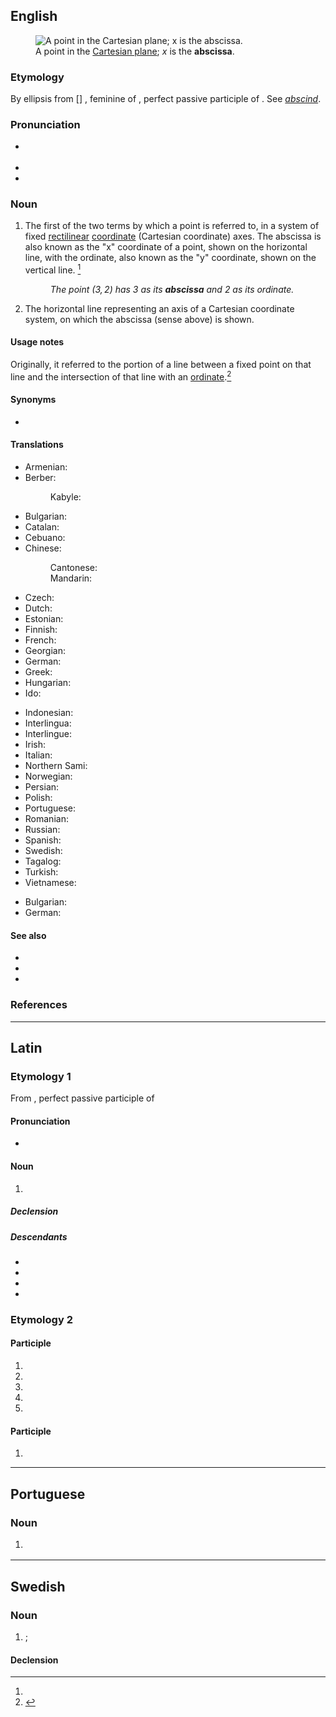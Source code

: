 ==English==
[[File:2D Cartesian.svg|thumb|A point in the [[Cartesian plane]]; ''x'' is the '''abscissa'''.]]

===Etymology===
By ellipsis from {{etyl|la|en}} [{{m|la|linea}}] {{m|la|abscissa}}, feminine of {{m|la|abscissus}}, perfect passive participle of {{m|la|abscindō||cut off}}. See ''[[abscind]]''.

===Pronunciation===
* {{a|US}} {{IPA|en|/æbˈsɪs.ə/}}
* {{audio|en|en-us-abscissa.ogg|Audio (US)}}
* {{hyphenation|en|ab|scis|sa}}

===Noun===
{{en-noun|s|abscissae|abscissæ}}

# {{lb|en|geometry}} The first of the two terms by which a point is referred to, in a system of fixed [[rectilinear]] [[coordinate]] (Cartesian coordinate) axes. The abscissa is also known as the "x" coordinate of a point, shown on the horizontal line, with the ordinate, also known as the "y" coordinate, shown on the vertical line. {{defdate|First attested in the late 17<sup>th</sup> century.}}<ref name=SOED/>
#: ''The point <math>(3,2)</math> has 3 as its '''abscissa''' and 2 as its ordinate.''
# {{lb|en|geometry}} The horizontal line representing an axis of a Cartesian coordinate system, on which the abscissa (sense above) is shown.

====Usage notes====
Originally, it referred to the portion of a line between a fixed point on that line and the intersection of that line with an [[ordinate]].<ref name=SOED>{{R:SOED5|page=8}}</ref>

====Synonyms====
* {{l|en|absciss}}

====Translations====
{{trans-top|first of two coordinates}}
* Armenian: {{t|hy|աբսցիս}}
* Berber:
*: Kabyle: {{t|kab|tanegzumt}}
* Bulgarian: {{t|bg|абсци́са|f}}
* Catalan: {{t|ca|abscissa|f}}
* Cebuano: {{t|ceb|handaganós}}
* Chinese:
*: Cantonese: {{t|yue|橫坐標|tr=waang4 zo6 biu1|sc=Hani}}
*: Mandarin: {{t+|cmn|横坐标}}
* Czech: {{t|cs|abscisa|f}}
* Dutch: {{t+|nl|abscis|f}}
* Estonian: {{t+|et|abstsiss}}
* Finnish: {{t+|fi|abskissa}}
* French: {{t+|fr|abscisse|f}}
* Georgian: {{t|ka|აბსცისა}}
* German: {{t+|de|Abszisse|f}}
* Greek: {{t+|el|τετμημένη|f}}
* Hungarian: {{t+|hu|abszcissza}}
* Ido: {{t+|io|abciso}}
{{trans-mid}}
* Indonesian: {{t+|id|absis}}
* Interlingua: {{t|ia|abscissa}}
* Interlingue: {{t|ie|abscisse}}
* Irish: {{t|ga|aibsíse|f}}
* Italian: {{t+|it|ascissa|f}}
* Northern Sami: {{t|se|abskisˈsa}}
* Norwegian: {{t-needed|no}}
* Persian: {{t+|fa|طول}}
* Polish: {{t|pl|odcięta}}
* Portuguese: {{t+|pt|abscissa}}
* Romanian: {{t+|ro|abscisă|f}}
* Russian: {{t+|ru|абсци́сса|f}}
* Spanish: {{t+|es|abscisa|f}}
* Swedish: {{t+|sv|abskissa|c}}
* Tagalog: {{t|tl|higawat}}
* Turkish: {{t+|tr|apsis}}
* Vietnamese: {{t+|vi|hoành độ}}
{{trans-bottom}}

{{trans-top|horizontal axis}}
* Bulgarian: {{t|bg|абсцисна ос}}
* German: {{t|de|Rechtsachse|f}}
{{trans-mid}}
{{trans-bottom}}

====See also====
* {{pedialite}}
* {{l|en|ordinate}}
* {{l|en|applicate}}

===References===
<references/>

----

==Latin==

===Etymology 1===
From {{m|la|abscissus}}, perfect passive participle of {{m|la|abscindō||tear away}}

====Pronunciation====
* {{la-IPA|abscissa}}

====Noun====
{{la-noun|abscissa<1>}}

# {{lb|la|mathematics}} {{l|en|abscissa}}

=====Declension=====
{{la-ndecl|abscissa<1>}}

=====Descendants=====
* {{desc|en|abscissa|bor=1}}
* {{desc|ga|aibsíse|bor=1}}
* {{desc|pt|abscissa|bor=1}}
* {{desc|it|ascissa|bor=1}}

===Etymology 2===
{{nonlemma}}

====Participle====
{{la-part-form|abscissa}}

# {{inflection of|la|abscissus||nom|f|s}}
# {{inflection of|la|abscissus||nom|n|p}}
# {{inflection of|la|abscissus||acc|n|p}}
# {{inflection of|la|abscissus||voc|f|s}}
# {{inflection of|la|abscissus||voc|n|p}}

====Participle====
{{la-part-form|abscissā}}

# {{inflection of|la|abscissus||abl|f|s}}

----

==Portuguese==

===Noun===
{{pt-noun|f|s}}

# {{lb|pt|geometry}} {{l|en|abscissa}} {{gloss|first of two coordinates}}

----

==Swedish==

===Noun===
{{sv-noun|c}}

# {{alternative spelling of|sv|abskissa|nodot=1}}; {{l|en|abscissa}}

====Declension====
{{sv-infl-noun-c-or|absciss}}